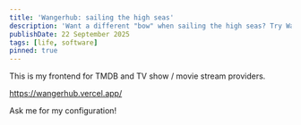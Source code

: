 ```yaml
---
title: 'Wangerhub: sailing the high seas'
description: 'Want a different "bow" when sailing the high seas? Try Wangerhub!'
publishDate: 22 September 2025
tags: [life, software]
pinned: true
---
```


This is my frontend for TMDB and TV show / movie stream providers.

https://wangerhub.vercel.app/

Ask me for my configuration!
